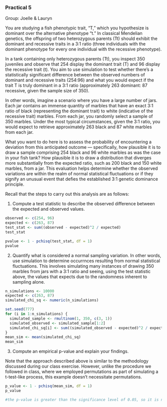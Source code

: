 ### Practical 5

Group: Joelle & Lauryn

You are studying a fish phenotypic trait, "T," which you hypothesize is dominant over the alternative phenotype "t." In classical Mendelian genetics, the offspring of two heterozygous parents (Tt) should exhibit the dominant and recessive traits in a 3:1 ratio (three individuals with the dominant phenotype for every one individual with the recessive phenotype).

In a tank containing only heterozygous parents (Tt), you inspect 350 juveniles and observe that 254 display the dominant trait (T) and 96 display the recessive trait (t). You aim to use simulation to test whether there's a statistically significant difference between the observed numbers of dominant and recessive traits (254:96) and what you would expect if the trait T is truly dominant in a 3:1 ratio (approximately 263 dominant: 87 recessive, given the sample size of 350).

In other words, imagine a scenario where you have a large number of jars. Each jar contains an immense quantity of marbles that have an exact 3:1 ratio of black (representing the dominant trait) to white (indicative of the recessive trait) marbles. From each jar, you randomly select a sample of 350 marbles. Under the most typical circumstances, given the 3:1 ratio, you would expect to retrieve approximately 263 black and 87 white marbles from each jar.

What you want to do here is to assess the probability of encountering a deviation from this anticipated outcome — specifically, how plausible it is to draw a sample comprising 254 black and 96 white marbles as was the case in your fish tank? How plausible it is to draw a distribution that diverges more substantially from the expected ratio, such as 200 black and 150 white marbles, from a jar. This evaluation helps determine whether the observed variations are within the realm of normal statistical fluctuations or if they signify an unusual event that defies the established 3:1 genetic dominance principle.

Recall that the steps to carry out this analysis are as follows:

1. Compute a test statistic to describe the observed difference between the expected and observed values.
```r
observed <- c(254, 96)
expected <- c(263, 87)
test_stat <- sum((observed - expected)^2 / expected)
test_stat

pvalue <- 1 - pchisq(test_stat, df = 1)
pvalue
```

2. Quantify what is considered a normal sampling variation. In other words, use simulation to determine occurrnces resulting from normal statistical fluctuations. This involves simulating many instances of drawing 350 marbles from jars with a 3:1 ratio and seeing, using the test statistic above, the values that expects due to the randomness inherent to sampling alone.

```r
n_simulations <- 10000
expected <- c(263, 87)
simulated_chi_sq <- numeric(n_simulations)

set.seed(777)
for (i in 1:n_simulations) {
  simulated_sample <- rmultinom(1, 350, c(3, 1))
  simulated_observed <- simulated_sample[1:2]
  simulated_chi_sq[i] <- sum((simulated_observed - expected)^2 / expected)
}
mean_sim <- mean(simulated_chi_sq)
mean_sim
```


3. Compute an empirical p-value and explain your findings.

Note that the approach described above is similar to the methodology discussed during our class exercise. However, unlike the procedure we followed in class, where we employed permutations as part of simulating a t-test-like process, this example doesn't necessitate permutations.

```r
p_value <- 1 - pchisq(mean_sim, df = 1)
p_value
```

```r
#the p-value is greater than the significance level of 0.05, so it is not statistically significant. It suggests that the observed difference between the dominant and recessive traits could be due to random chance. It could suggest that the observed deviation may not be very unusual and could plausibly happen just by chance.  
```

